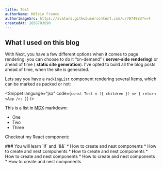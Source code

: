 ```yaml
---
title: Test
authorName: Hélcio Franco
authorImageSrc: https://avatars.githubusercontent.com/u/7074983?v=4
createdAt: 1658703090
---
```


## What I used on this blog

With Next, you have a few different options when it comes to page
rendering: you can choose to do it “on-demand” (
**server-side rendering**) or ahead of time (
**static site generation**). I&rsquo;ve opted to build all the blog
posts ahead of time, when the site is generated.

Lets say you have a `PackingList` component rendering several Items, which can be marked as packed or not:

<Snippet language="jsx" code={`
const Test = ({ children }) => {
  return <App />;
}
`} />

This is a list in [MDX](https://mdxjs.com) markdown:

- One
- Two
- Three

Checkout my React component:

<Card>
### You will learn `if` and `&&`
* How to create and nest components
* How to create and nest components
* How to create and nest components
* How to create and nest components
* How to create and nest components
* How to create and nest components
</Card>
